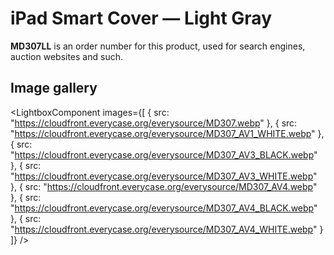 
# iPad Smart Cover — Light Gray

<Callout type='info' emoji='👉🏻'>**MD307LL** is an order number for this product, used for search engines, auction websites and such.</Callout>

## Image gallery

<LightboxComponent
    images={[
      {
        src: "https://cloudfront.everycase.org/everysource/MD307.webp"
      },
      {
        src: "https://cloudfront.everycase.org/everysource/MD307_AV1_WHITE.webp"
      },
      {
        src: "https://cloudfront.everycase.org/everysource/MD307_AV3_BLACK.webp"
      },
      {
        src: "https://cloudfront.everycase.org/everysource/MD307_AV3_WHITE.webp"
      },
      {
        src: "https://cloudfront.everycase.org/everysource/MD307_AV4.webp"
      },
      {
        src: "https://cloudfront.everycase.org/everysource/MD307_AV4_BLACK.webp"
      },
      {
        src: "https://cloudfront.everycase.org/everysource/MD307_AV4_WHITE.webp"
      }
    ]}
  />
